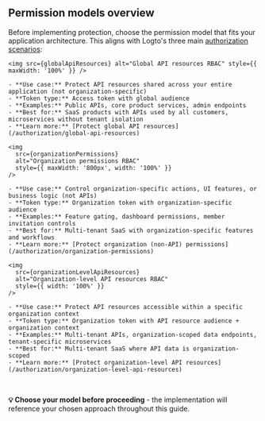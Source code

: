 
## Permission models overview

Before implementing protection, choose the permission model that fits your application architecture. This aligns with Logto's three main [authorization scenarios](/authorization#authorization-scenarios):

<Tabs groupId="permission-models">
  <TabItem value="global-api-resources" label="Global API resources">

    <img src={globalApiResources} alt="Global API resources RBAC" style={{ maxWidth: '100%' }} />

    - **Use case:** Protect API resources shared across your entire application (not organization-specific)
    - **Token type:** Access token with global audience
    - **Examples:** Public APIs, core product services, admin endpoints
    - **Best for:** SaaS products with APIs used by all customers, microservices without tenant isolation
    - **Learn more:** [Protect global API resources](/authorization/global-api-resources)

  </TabItem>
  <TabItem value="organization-permissions" label="Organization (non-API) permissions">

    <img
      src={organizationPermissions}
      alt="Organization permissions RBAC"
      style={{ maxWidth: '800px', width: '100%' }}
    />

    - **Use case:** Control organization-specific actions, UI features, or business logic (not APIs)
    - **Token type:** Organization token with organization-specific audience
    - **Examples:** Feature gating, dashboard permissions, member invitation controls
    - **Best for:** Multi-tenant SaaS with organization-specific features and workflows
    - **Learn more:** [Protect organization (non-API) permissions](/authorization/organization-permissions)

  </TabItem>
  <TabItem value="organization-level-api-resources" label="Organization-level API resources">

    <img
      src={organizationLevelApiResources}
      alt="Organization-level API resources RBAC"
      style={{ width: '100%' }}
    />

    - **Use case:** Protect API resources accessible within a specific organization context
    - **Token type:** Organization token with API resource audience + organization context
    - **Examples:** Multi-tenant APIs, organization-scoped data endpoints, tenant-specific microservices
    - **Best for:** Multi-tenant SaaS where API data is organization-scoped
    - **Learn more:** [Protect organization-level API resources](/authorization/organization-level-api-resources)

  </TabItem>
</Tabs>

<br />

**💡 Choose your model before proceeding** - the implementation will reference your chosen approach throughout this guide.
